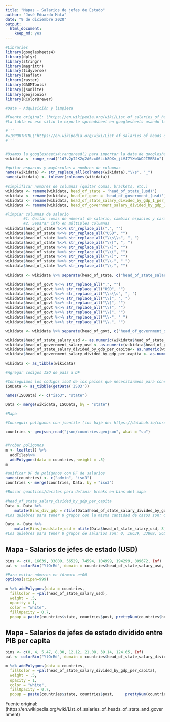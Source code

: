 ```yaml
---
title: "Mapas - Salarios de jefes de Estado"
author: "José Eduardo Mata"
date: "9 de diciembre 2020"
output: 
  html_document: 
    keep_md: yes
---
```


```r
#Libraries
library(googlesheets4)
library(dplyr)
library(stringr)
library(magrittr)
library(tidyverse)
library(leaflet)
library(raster)
library(GADMTools)
library(jsonlite)
library(geojsonio)
library(RColorBrewer)
```


```r
#Data - Adquisición y limpieza

#Fuente original: (https://en.wikipedia.org/wiki/List_of_salaries_of_heads_of_state_and_government)
#La tabla en ese sitio lo exporté spreadsheet en googlesheets usando la fórmula:

#```
#=IMPORTHTML("https://en.wikipedia.org/wiki/List_of_salaries_of_heads_of_state_and_government", "table",2)
#```


#Usamos la googlesheets4:rangeread() para importar la data de googlesheets
wikidata <- range_read("1d7v2pI2K2q2A6zx06Lih8QXv_jLVJ7YXw3WOJIMBBto")

#quitar espacios y mayúsculas a nombres de columnas
names(wikidata) <- str_replace_all(colnames(wikidata),"\\s", "_")
names(wikidata) <- tolower(colnames(wikidata))

#simplificar nombres de columnas (quitar comas, brackets, etc.)
wikidata <- rename(wikidata, head_of_state = 'head_of_state_(usd)')
wikidata <- rename(wikidata, head_of_govt = 'head_of_government_(usd)')
wikidata <- rename(wikidata, head_of_state_salary_divided_by_gdp_1_per_million = 'head_of_state_salary_divided_by_gdp_[1_per_million]')
wikidata <- rename(wikidata, head_of_government_salary_divided_by_gdp_1_per_million = 'head_of_government_salary_divided_by_gdp_[1_per_million]')
```

```r
#limpiar columnas de salario
        #1. Quitar comas de númeral de salario, cambiar espacios y caracteres                     #    especiales por comas o blanks
        #2. Separar info en múltiples columnas 
wikidata$head_of_state %<>% str_replace_all(",", "")
wikidata$head_of_state %<>% str_replace_all("USD", "")
wikidata$head_of_state %<>% str_replace_all("\\s\\s", ", ")
wikidata$head_of_state %<>% str_replace_all("\\[", ", ")
wikidata$head_of_state %<>% str_replace_all("\\]", "")
wikidata$head_of_state %<>% str_replace_all("\\(", "")
wikidata$head_of_state %<>% str_replace_all("\\)", "")
wikidata$head_of_state %<>% str_replace_all("\\-", " ")
wikidata$head_of_state %<>% str_replace_all("\\.", "")

wikidata <- wikidata %>% separate(head_of_state, c("head_of_state_salary_usd", "post", "source1", "source2", "source3"), sep = ",")

wikidata$head_of_govt %<>% str_replace_all(",", "")
wikidata$head_of_govt %<>% str_replace_all("USD", "")
wikidata$head_of_govt %<>% str_replace_all("\\s\\s", ", ")
wikidata$head_of_govt %<>% str_replace_all("\\[", ", ")
wikidata$head_of_govt %<>% str_replace_all("\\]", "")
wikidata$head_of_govt %<>% str_replace_all("\\(", "")
wikidata$head_of_govt %<>% str_replace_all("\\)", "")
wikidata$head_of_govt %<>% str_replace_all("\\-", " ")
wikidata$head_of_govt %<>% str_replace_all("\\.", "")

wikidata <- wikidata %>% separate(head_of_govt, c("head_of_government_salary_usd", "post_hg", "source1_hg", "source2_hg", "source3_hg"), sep = ",")

wikidata$head_of_state_salary_usd <- as.numeric(wikidata$head_of_state_salary_usd)
wikidata$head_of_government_salary_usd <- as.numeric(wikidata$head_of_government_salary_usd)
wikidata$head_of_state_salary_divided_by_gdp_per_capita<- as.numeric(wikidata$head_of_state_salary_divided_by_gdp_per_capita)
wikidata$head_of_government_salary_divided_by_gdp_per_capita <- as.numeric(wikidata$head_of_government_salary_divided_by_gdp_per_capita)

wikidata <- as_tibble(wikidata)
```

```r
#Agregar codigos ISO de país a DF

#Conseguimos los códigos iso3 de los países que necesitarmeos para conseguir los poligonos. La función getData('ISO3') (paquete raster) nos da la lista; cambiamos los nombres 
ISOData <- as_tibble(getData('ISO3'))

names(ISOData) <- c("iso3", "state")

Data <- merge(wikidata, ISOData, by = "state")
```

```r
#Mapa

#Conseguir polígonos con jsonlite (los bajé de: https://datahub.io/core/geo-countries/r/countries.geojson)

countries <- geojson_read("json/countries.geojson", what = "sp")


#Probar polígonos
m <- leaflet() %>%
  addTiles%>%
  addPolygons(data = countries, weight = .5)
m
```

```r
#unificar DF de polígonos con DF de salarios
names(countries) <- c("admin", "iso3")
countries <- merge(countries, Data, by = "iso3")
```

```r
#Buscar quantiles/deciles para definir breaks en bins del mapa

#head_of_state_salary_divided_by_gdp_per_capita
Data <- Data %>%
    mutate(Bins_div_gdp = ntile(Data$head_of_state_salary_divided_by_gdp_per_capita, 8))
#Los quiebres para tener 8 grupos con la misma cantidad de casos son: 0, 4, 5.47, 8.30, 12.12, 21.08, 39.14, 124.65, Inf

Data <- Data %>%
    mutate(Bins_headstate_usd = ntile(Data$head_of_state_salary_usd, 8))
#Los quiebres para tener 8 grupos de salarios son: 0, 16639, 33809, 56529, 74594, 104999, 194299, 809672, Inf
```

## Mapa - Salarios de jefes de estado (USD)

```r

bins <- c(0, 16639, 33809, 56529, 74594, 104999, 194299, 809672, Inf)
pal <- colorBin("YlOrRd", domain = countries$head_of_state_salary_usd, bins = bins)

#Para evitar números en fórmato e+00
options(scipen=999)

m %>% addPolygons(data = countries,
  fillColor = ~pal(head_of_state_salary_usd),
  weight = .5,
  opacity = 1,
  color = "white",
  fillOpacity = 0.7,
  popup = paste(countries$state, countries$post, prettyNum(countries$head_of_state_salary_usd, big.mark = ",", drop0trailing = FALSE), sep = " - ")) %>% setView(40.433333, -3.7, zoom = 1)

```


## Mapa - Salarios de jefes de estado dividido entre PIB per capita

```r

bins <- c(0, 4, 5.47, 8.30, 12.12, 21.08, 39.14, 124.65, Inf)
pal <- colorBin("YlOrRd", domain = countries$head_of_state_salary_divided_by_gdp_per_capita, bins = bins)

m %>% addPolygons(data = countries,
  fillColor = ~pal(head_of_state_salary_divided_by_gdp_per_capita),
  weight = .5,
  opacity = 1,
  color = "white",
  fillOpacity = 0.7,
  popup = paste(countries$state, countries$post,     prettyNum(countries$head_of_state_salary_divided_by_gdp_per_capita, big.mark = ","), sep = " - ")) %>% setView(40.433333, -3.7, zoom = 1)

```



Fuente original: (https://en.wikipedia.org/wiki/List_of_salaries_of_heads_of_state_and_government)